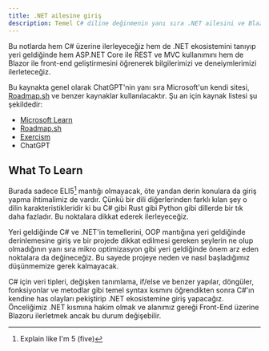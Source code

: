 ```yaml
---
title: .NET ailesine giriş
description: Temel C# diline değinmenin yanı sıra .NET ailesini ve Blazor gibi frameworkleri tanıyacağız
---
```


Bu notlarda hem C# üzerine ilerleyeceğiz hem de .NET ekosistemini tanıyıp yeri geldiğinde hem ASP.NET Core ile REST ve MVC kullanımını hem de Blazor ile front-end geliştirmesini öğrenerek bilgilerimizi ve deneiymlerimizi ilerleteceğiz.

Bu kaynakta genel olarak ChatGPT'nin yanı sıra Microsoft'un kendi sitesi, [Roadmap.sh](https://roadmap.sh/aspnet-core) ve benzer kaynaklar kullanılacaktır. Şu an için kaynak listesi şu şekildedir:

- [Microsoft Learn](https://learn.microsoft.com/en-us/dotnet/csharp/tour-of-csharp/)
- [Roadmap.sh](https://roadmap.sh)
- [Exercism](https://exercism.org)
- ChatGPT

## What To Learn

Burada sadece ELI5[^1] mantığı olmayacak, öte yandan derin konulara da giriş yapma ihtimalimiz de vardır. Çünkü bir dili diğerlerinden farklı kılan şey o dilin karakteristikleridir ki bu C# gibi  Rust gibi Python gibi dillerde bir tık daha fazladır. Bu noktalara dikkat ederek ilerleyeceğiz.

Yeri geldiğinde C# ve .NET'in temellerini, OOP mantığına yeri geldiğinde derinlemesine giriş ve bir projede dikkat edilmesi gereken şeylerin ne olup olmadığının yanı sıra mikro optimizasyon gibi yeri geldiğinde önem arz eden noktalara da değineceğiz. Bu sayede projeye neden ve nasıl başladığımız düşünmemize gerek kalmayacak.

C# için veri tipleri, değişken tanımlama, if/else ve benzer yapılar, döngüler, fonksiyonlar ve metodlar gibi temel syntax kısmını öğrendikten sonra C#'ın kendine has olayları pekiştirip .NET ekosistemine giriş yapacağız. Önceliğimiz .NET kısmına hakim olmak ve alanımız gereği Front-End üzerine Blazoru ilerletmek ancak bu durum değişebilir.

[^1]: Explain like I'm 5 (five)
